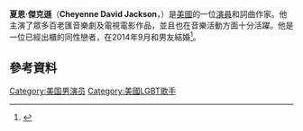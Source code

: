 {{Infobox person
| name                  = Cheyenne Jackson
| image                 = Cheyenne Jackson 2009.jpg
| imagesize             = 220px
| caption               = 
| birth_date            = {{Birth date and age|1975|07|12|mf=y}}
| birth_place           = [[美國|美國]][[斯波坎|斯波坎]]
| occupation            = 演員、詞曲作家
| years_active          = 2002–現在
| spouse                = {{marriage|Monte Lapka|2011|2013|reason=divorced}}<br />{{marriage|Jason Landau|2014}}
| website               = [http://www.cheyennejackson.com/ CheyenneJackson.com]}}
'''夏恩·傑克遜'''（'''Cheyenne David Jackson'''，{{bd|1975年|7月12日}}）是[[美國|美國]]的一位[[演員|演員]]和詞曲作家。他主演了眾多百老匯音樂劇及電視電影作品，並且也在音樂活動方面十分活躍。他是一位已經出櫃的同性戀者，在2014年9月和男友結婚<ref>{{cite news|url=http://www.people.com/article/cheyenne-jackson-marries-jason-landau|title=Cheyenne Jackson Marries Jason Landau|author=Janine Rayford Rubenstein|date=September 13, 2014|accessdate=March 15, 2015|work=[[People_(magazine)|People]]|archive-date=2016-04-24|archive-url=https://web.archive.org/web/20160424032158/http://www.people.com/article/cheyenne-jackson-marries-jason-landau|dead-url=no}}</ref>。
==參考資料==
{{reflist}}
[[Category:美国男演员|Category:美国男演员]]
[[Category:美國LGBT歌手|Category:美國LGBT歌手]]